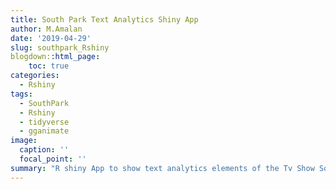 ```yaml
---
title: South Park Text Analytics Shiny App
author: M.Amalan
date: '2019-04-29'
slug: southpark_Rshiny
blogdown::html_page:
    toc: true
categories:
  - Rshiny
tags:
  - SouthPark
  - Rshiny
  - tidyverse
  - gganimate
image:
  caption: ''
  focal_point: ''
summary: "R shiny App to show text analytics elements of the Tv Show South Park from Season 1 to 22."  
---
```


